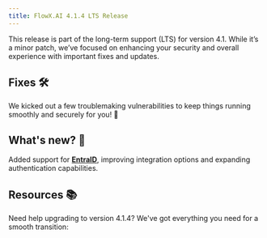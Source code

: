 ```yaml
---
title: FlowX.AI 4.1.4 LTS Release
---
```



<Info> 
This release is part of the long-term support (LTS) for version 4.1. While it’s a minor patch, we’ve focused on enhancing your security and overall experience with important fixes and updates. 
</Info>


## Fixes 🛠️

We kicked out a few troublemaking vulnerabilities to keep things running smoothly and securely for you! 🤺

## What's new? 🚀

Added support for [**EntraID**](https://www.microsoft.com/en-us/security/business/identity-access/microsoft-entra-id), improving integration options and expanding authentication capabilities.

## Resources 📚

Need help upgrading to version 4.1.4? We've got everything you need for a smooth transition:

<CardGroup>
<Card title="Deployment guidelines v4.1.4" href="./deployment-guidelines-v4.1.4" icon ="file">
</Card>

<Card title="Migrating from previous versions" href="./migrating-from-previous-to-v4.1.4" icon ="file">
</Card>

</CardGroup>
